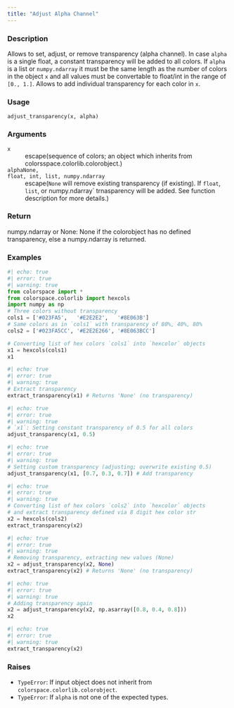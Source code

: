 ```yaml
---
title: "Adjust Alpha Channel"
---
```


### Description

Allows to set, adjust, or remove transparency (alpha channel).
In case `alpha` is a single float, a constant
transparency will be added to all colors. If `alpha` is a list or `numpy.ndarray`
it must be the same length as the number of colors in the object `x` and all
values must be convertable to float/int in the range of `[0., 1.]`. Allows to
add individual transparency for each color in `x`.

### Usage

<pre><code class='language-python'>adjust_transparency(x, alpha)</code></pre>

### Arguments

<dl class="pyp-list param-list">
  <dt style = "white-space: nowrap; font-family: monospace; vertical-align: top">
   <code id="colorspace.utils.adjust_transparency:x">x</code>
  </dt>
 <dd>escape(sequence of colors; an object which inherits from colorsspace.colorlib.colorobject.)</dd>
  <dt style = "white-space: nowrap; font-family: monospace; vertical-align: top">
   <code id="colorspace.utils.adjust_transparency:alpha">alpha</code><code class="argument-class">None, float, int, list, numpy.ndarray</code>
  </dt>
 <dd>escape(``None`` will remove existing
transparency (if existing). If `float`, `list`, or numpy.ndarray` 
trnasparency will be added. See function description for more details.)</dd>
</dl>

### Return

numpy.ndarray or None: None if the colorobject has no defined transparency,
else a numpy.ndarray is returned.

### Examples

```python
#| echo: true
#| error: true
#| warning: true
from colorspace import *
from colorspace.colorlib import hexcols
import numpy as np
# Three colors without transparency
cols1 = ['#023FA5',   '#E2E2E2',   '#8E063B']
# Same colors as in `cols1` with transparency of 80%, 40%, 80%
cols2 = ['#023FA5CC', '#E2E2E266', '#8E063BCC']

# Converting list of hex colors `cols1` into `hexcolor` objects
x1 = hexcols(cols1)
x1
```

```python
#| echo: true
#| error: true
#| warning: true
# Extract transparency
extract_transparency(x1) # Returns 'None' (no transparency)
```

```python
#| echo: true
#| error: true
#| warning: true
# `x1`: Setting constant transparency of 0.5 for all colors
adjust_transparency(x1, 0.5)
```

```python
#| echo: true
#| error: true
#| warning: true
# Setting custom transparency (adjusting; overwrite existing 0.5)
adjust_transparency(x1, [0.7, 0.3, 0.7]) # Add transparency
```

```python
#| echo: true
#| error: true
#| warning: true
# Converting list of hex colors `cols2` into `hexcolor` objects
# and extract transparency defined via 8 digit hex color str
x2 = hexcols(cols2)
extract_transparency(x2)
```

```python
#| echo: true
#| error: true
#| warning: true
# Removing transparency, extracting new values (None)
x2 = adjust_transparency(x2, None)
extract_transparency(x2) # Returns 'None' (no transparency)
```

```python
#| echo: true
#| error: true
#| warning: true
# Adding transparency again
x2 = adjust_transparency(x2, np.asarray([0.8, 0.4, 0.8]))
x2
```

```python
#| echo: true
#| error: true
#| warning: true
extract_transparency(x2)
```




### Raises

<ul class="python-raises">
<li><code class="text-warning">TypeError</code>: If input object does not inherit from `colorspace.colorlib.colorobject`.
<li><code class="text-warning">TypeError</code>: If `alpha` is not one of the expected types.
</ul>


